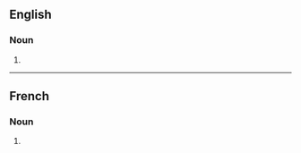 ==English==

===Noun===
{{head|en|noun form}}

# {{plural of|adjudication|lang=en}}

----

==French==

===Noun===
{{head|fr|noun plural form|g=f}}

# {{plural of|adjudication|lang=fr}}